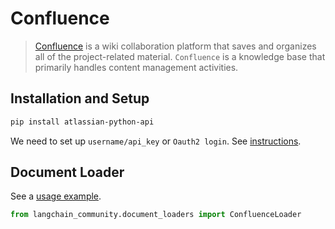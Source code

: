# Confluence

> [Confluence](https://www.atlassian.com/software/confluence) is a wiki collaboration platform that saves and organizes all of the project-related material. `Confluence` is a knowledge base that primarily handles content management activities.

## Installation and Setup

```bash
pip install atlassian-python-api
```

We need to set up `username/api_key` or `Oauth2 login`.
See [instructions](https://support.atlassian.com/atlassian-account/docs/manage-api-tokens-for-your-atlassian-account/).

## Document Loader

See a [usage example](/docs/integrations/document_loaders/confluence).

```python
from langchain_community.document_loaders import ConfluenceLoader
```
